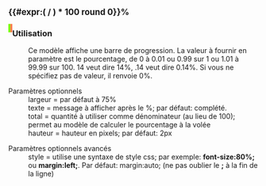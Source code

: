 <div style="width:{{{width|75%}}}; {{#IF: {{{style|}}}|{{{style}}}|margin:auto;}} text-align:center;"><big>'''{{#expr:( {{{1|<noinclude>2</noinclude>0}}} / {{{total|100}}} ) * 100 round 0}}%'''</big> {{{texte|complété}}} 
<p style="border:1px solid black; padding:1px; overflow:hidden;"><span style="width:{{#expr: ({{{1|<noinclude>2</noinclude>0}}}/{{{total|100}}}) * 100}}%; height:{{{height|2}}}px; background:#7fff00; float:left;">&nbsp;</span><span style="width:{{#expr: 100 - ({{{1|<noinclude>2</noinclude>0}}}/{{{total|100}}}) * 100}}%; height:{{{height|2}}}px; background:#ff7f50; float:left;">&nbsp;</span></p>
</div><noinclude>

=== Utilisation ===

:Ce modèle affiche une barre de progression. La valeur à fournir en paramètre est le pourcentage, de 0 à 0.01 ou 0.99 sur 1 ou 1.01 à 99.99 sur 100. 14 veut dire 14%, .14 veut dire 0.14%. Si vous ne spécifiez pas de valeur, il renvoie 0%.


;Paramètres optionnels
:largeur = par défaut à 75%
:texte = message à afficher après le %; par défaut: complété.
:total = quantité à utiliser comme dénominateur (au lieu de 100); permet au modèle de calculer le pourcentage à la volée
:hauteur = hauteur en pixels; par défaut: 2px

;Paramètres optionnels avancés
:style = utilise une syntaxe de style css; par exemple: '''font-size:80%;''' ou '''margin:left;'''. Par défaut: margin:auto; (ne pas oublier le ''';''' à la fin de la ligne)
<!--
:talkpage =   lien vers la page de discussion?   -->

[[Category:fr/Modèles|{{PAGENAME}}]]</noinclude>